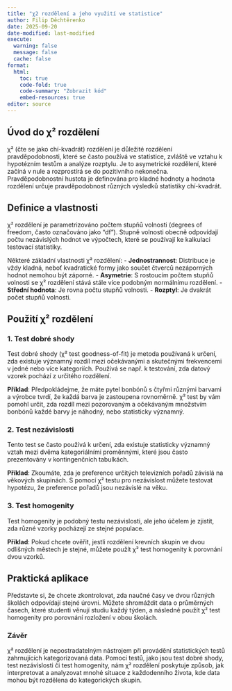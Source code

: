 ```yaml
---
title: "χ2 rozdělení a jeho využití ve statistice"
author: Filip Děchtěrenko
date: 2025-09-20
date-modified: last-modified
execute:
  warning: false
  message: false
  cache: false
format:
  html:
    toc: true
    code-fold: true
    code-summary: "Zobrazit kód"
    embed-resources: true
editor: source
---
```


## Úvod do χ² rozdělení

χ² (čte se jako chí-kvadrát) rozdělení je důležité rozdělení pravděpodobnosti, které se často používá ve statistice, zvláště ve vztahu k hypotézním testům a analýze rozptylu. Je to asymetrické rozdělení, které začíná v nule a rozprostírá se do pozitivního nekonečna. Pravděpodobnostní hustota je definována pro kladné hodnoty a hodnota rozdělení určuje pravděpodobnost různých výsledků statistiky chí-kvadrát.

## Definice a vlastnosti

χ² rozdělení je parametrizováno počtem stupňů volnosti (degrees of freedom, často označováno jako "df"). Stupně volnosti obecně odpovídají počtu nezávislých hodnot ve výpočtech, které se používají ke kalkulaci testovací statistiky.

Některé základní vlastnosti χ² rozdělení:
- **Jednostrannost**: Distribuce je vždy kladná, neboť kvadratické formy jako součet čtverců nezáporných hodnot nemohou být záporné.
- **Asymetrie**: S rostoucím počtem stupňů volnosti se χ² rozdělení stává stále více podobným normálnímu rozdělení.
- **Střední hodnota**: Je rovna počtu stupňů volnosti.
- **Rozptyl**: Je dvakrát počet stupňů volnosti.

## Použití χ² rozdělení

### 1. Test dobré shody

Test dobré shody (χ² test goodness-of-fit) je metoda používaná k určení, zda existuje významný rozdíl mezi očekávanými a skutečnými frekvencemi v jedné nebo více kategoriích. Používá se např. k testování, zda datový vzorek pochází z určitého rozdělení.

**Příklad**: Předpokládejme, že máte pytel bonbónů s čtyřmi různými barvami a výrobce tvrdí, že každá barva je zastoupena rovnoměrně. χ² test by vám pomohl určit, zda rozdíl mezi pozorovaným a očekávaným množstvím bonbónů každé barvy je náhodný, nebo statisticky významný.

### 2. Test nezávislosti

Tento test se často používá k určení, zda existuje statisticky významný vztah mezi dvěma kategoriálními proměnnými, které jsou často prezentovány v kontingenčních tabulkách.

**Příklad**: Zkoumáte, zda je preference určitých televizních pořadů závislá na věkových skupinách. S pomocí χ² testu pro nezávislost můžete testovat hypotézu, že preference pořadů jsou nezávislé na věku.

### 3. Test homogenity

Test homogenity je podobný testu nezávislosti, ale jeho účelem je zjistit, zda různé vzorky pocházejí ze stejné populace.

**Příklad**: Pokud chcete ověřit, jestli rozdělení krevních skupin ve dvou odlišných městech je stejné, můžete použít χ² test homogenity k porovnání dvou vzorků.

## Praktická aplikace

Představte si, že chcete zkontrolovat, zda naučné časy ve dvou různých školách odpovídají stejné úrovni. Můžete shromáždit data o průměrných časech, které studenti věnují studiu každý týden, a následně použít χ² test homogenity pro porovnání rozložení v obou školách.

### Závěr

χ² rozdělení je nepostradatelným nástrojem při provádění statistických testů zahrnujících kategorizovaná data. Pomocí testů, jako jsou test dobré shody, test nezávislosti či test homogenity, nám χ² rozdělení poskytuje způsob, jak interpretovat a analyzovat mnohé situace z každodenního života, kde data mohou být rozdělena do kategorických skupin.


